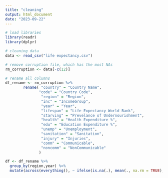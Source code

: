 ```yaml
---
title: "cleaning"
output: html_document
date: "2023-09-22"
---
```


```r
# load libraries 
library(readr)
library(dplyr)
```


```r
# cleaning data 
data <- read_csv("life expectancy.csv")

# remove corruption file, which has the most NAs 
rm_corruption <- data[-c(12)]

# rename all columns 
df_rename <- rm_corruption %>% 
        rename( "country" = "Country Name",
               "code" = "Country Code",
                "region" = "Region", 
                "inc" = "IncomeGroup",
                "year" = "Year",
                "lifespan" = "Life Expectancy World Bank",
                "starving" = "Prevelance of Undernourishment",
                "health" = "Health Expenditure %",
                "edu" = "Education Expenditure %",
                "unemp" = "Unemployment",
                "sanitation" = "Sanitation",
                "injury" = "Injuries",
                "comm" = "Communicable",
                "noncomm" = "NonCommunicable"
               )

df <- df_rename %>%
  group_by(region,year) %>%
  mutate(across(everything(), ~ ifelse(is.na(.), mean(., na.rm = TRUE), .)))


```


